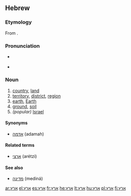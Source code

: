 ==Hebrew==

===Etymology===
From {{proto|Semitic|ʾarṣ́-|lang=he}}.

===Pronunciation===
* {{a|phonemic}} {{IPA|/ˈerets/|lang=he}}
* {{a|IL}} {{IPA|/ˈɛʁɛts/|lang=he}}

===Noun===
{{he-noun|g=f|tr=érets|wv=אֶרֶץ|pl=ארצות|plwv=אֲרָצוֹת|cons=ארץ|conswv=אֶרֶץ}}

# [[country]], [[land]]
# [[territory]], [[district]], [[region]]
# [[earth]], [[Earth]]
# [[ground]], [[soil]]
#''(popular)'' [[Israel]]

====Synonyms====
*[[אדמה]] (adamah) {{f}}

====Related terms====
*[[ארצי]] (arétzi)

====See also====
*[[מדינה]] (mediná) {{f}}

[[ar:ארץ]]
[[el:ארץ]]
[[es:ארץ]]
[[fr:ארץ]]
[[he:ארץ]]
[[lt:ארץ]]
[[hu:ארץ]]
[[pl:ארץ]]
[[fi:ארץ]]